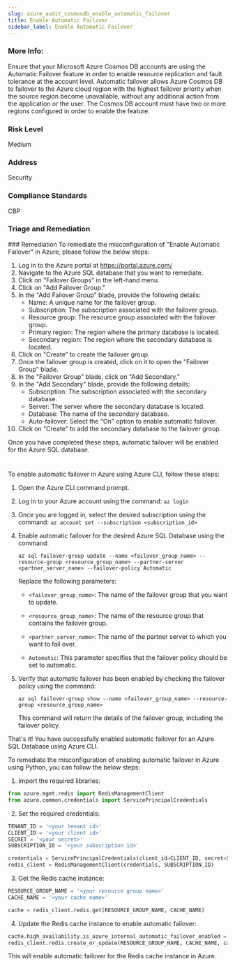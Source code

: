 ```yaml
---
slug: azure_audit_cosmosdb_enable_automatic_failover
title: Enable Automatic Failover
sidebar_label: Enable Automatic Failover
---
```


### More Info:

Ensure that your Microsoft Azure Cosmos DB accounts are using the Automatic Failover feature in order to enable resource replication and fault tolerance at the account level. Automatic failover allows Azure Cosmos DB to failover to the Azure cloud region with the highest failover priority when the source region become unavailable, without any additional action from the application or the user. The Cosmos DB account must have two or more regions configured in order to enable the feature.

### Risk Level

Medium

### Address

Security

### Compliance Standards

CBP

### Triage and Remediation
<Tabs>
<Tab title='Remediation'>
### Remediation

<AccordionGroup>
<Accordion title='Using Console' defaultOpen='true'>
To remediate the misconfiguration of "Enable Automatic Failover" in Azure, please follow the below steps:

1. Log in to the Azure portal at https://portal.azure.com/
2. Navigate to the Azure SQL database that you want to remediate.
3. Click on "Failover Groups" in the left-hand menu.
4. Click on "Add Failover Group."
5. In the "Add Failover Group" blade, provide the following details:
   - Name: A unique name for the failover group.
   - Subscription: The subscription associated with the failover group.
   - Resource group: The resource group associated with the failover group.
   - Primary region: The region where the primary database is located.
   - Secondary region: The region where the secondary database is located.
6. Click on "Create" to create the failover group.
7. Once the failover group is created, click on it to open the "Failover Group" blade.
8. In the "Failover Group" blade, click on "Add Secondary."
9. In the "Add Secondary" blade, provide the following details:
   - Subscription: The subscription associated with the secondary database.
   - Server: The server where the secondary database is located.
   - Database: The name of the secondary database.
   - Auto-failover: Select the "On" option to enable automatic failover.
10. Click on "Create" to add the secondary database to the failover group.

Once you have completed these steps, automatic failover will be enabled for the Azure SQL database.

#
</Accordion>

<Accordion title='Using CLI'>
To enable automatic failover in Azure using Azure CLI, follow these steps:

1. Open the Azure CLI command prompt.

2. Log in to your Azure account using the command: `az login`

3. Once you are logged in, select the desired subscription using the command: `az account set --subscription <subscription_id>`

4. Enable automatic failover for the desired Azure SQL Database using the command: 

   `az sql failover-group update --name <failover_group_name> --resource-group <resource_group_name> --partner-server <partner_server_name> --failover-policy Automatic`

   Replace the following parameters:
   
   - `<failover_group_name>`: The name of the failover group that you want to update.
   
   - `<resource_group_name>`: The name of the resource group that contains the failover group.
   
   - `<partner_server_name>`: The name of the partner server to which you want to fail over.
   
   - `Automatic`: This parameter specifies that the failover policy should be set to automatic.

5. Verify that automatic failover has been enabled by checking the failover policy using the command: 

   `az sql failover-group show --name <failover_group_name> --resource-group <resource_group_name>`

   This command will return the details of the failover group, including the failover policy.

That's it! You have successfully enabled automatic failover for an Azure SQL Database using Azure CLI.
</Accordion>

<Accordion title='Using Python'>
To remediate the misconfiguration of enabling automatic failover in Azure using Python, you can follow the below steps:

1. Import the required libraries:

```python
from azure.mgmt.redis import RedisManagementClient
from azure.common.credentials import ServicePrincipalCredentials
```

2. Set the required credentials:

```python
TENANT_ID = '<your tenant id>'
CLIENT_ID = '<your client id>'
SECRET = '<your secret>'
SUBSCRIPTION_ID = '<your subscription id>'

credentials = ServicePrincipalCredentials(client_id=CLIENT_ID, secret=SECRET, tenant=TENANT_ID)
redis_client = RedisManagementClient(credentials, SUBSCRIPTION_ID)
```

3. Get the Redis cache instance:

```python
RESOURCE_GROUP_NAME = '<your resource group name>'
CACHE_NAME = '<your cache name>'

cache = redis_client.redis.get(RESOURCE_GROUP_NAME, CACHE_NAME)
```

4. Update the Redis cache instance to enable automatic failover:

```python
cache.high_availability.is_azure_internal_automatic_failover_enabled = True
redis_client.redis.create_or_update(RESOURCE_GROUP_NAME, CACHE_NAME, cache)
```

This will enable automatic failover for the Redis cache instance in Azure.
</Accordion>

</AccordionGroup>
</Tab>
</Tabs>


